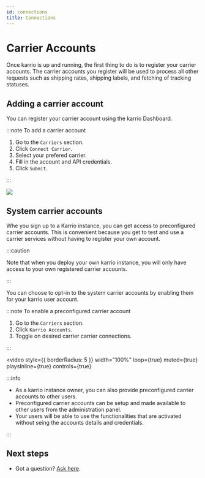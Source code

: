 ```yaml
---
id: connections
title: Connections
---
```


# Carrier Accounts

Once karrio is up and running, the first thing to do is to register your carrier accounts.
The carrier accounts you register will be used to process all other requests such as
shipping rates, shipping labels, and fetching of tracking statuses.

## Adding a carrier account

You can register your carrier account using the karrio Dashboard.

:::note To add a carrier account

1. Go to the `Carriers` section.
2. Click `Connect Carrier`.
3. Select your prefered carrier.
4. Fill in the account and API credentials.
5. Click `Submit`.

:::

![](/img/assets/register-carrier.gif)

## System carrier accounts

Whe you sign up to a Karrio instance, you can get access to preconfigured carrier accounts.
This is convenient because you get to test and use a carrier services without having to register your own account.

:::caution

Note that when you deploy your own karrio instance, you will only have access
to your own registered carrier accounts.

:::

You can choose to opt-in to the system carrier accounts by enabling them
for your karrio user account.

:::note To enable a preconfigured carrier account

1. Go to the `Carriers` section.
2. Click `Karrio Accounts`.
3. Toggle on desired carrier carrier connections.

:::

<video
  style={{ borderRadius: 5 }}
  width="100%"
  loop={true}
  muted={true}
  playsInline={true}
  controls={true}
>
  <source src="/img/assets/enable-system-carrier.mp4" />
</video>

:::info

- As a karrio instance owner, you can also provide preconfigured carrier accounts
  to other users.
- Preconfigured carrier accounts can be setup and made available to other users from
  the administration panel.
- Your users will be able to use the functionalities that are activated without seing
  the accounts details and credentials.

:::

## Next steps

- Got a question? [Ask here](https://github.com/karrioapi/karrio/discussions).
